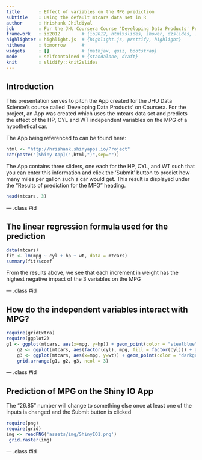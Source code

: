 ```yaml
---
title       : Effect of variables on the MPG prediction
subtitle    : Using the default mtcars data set in R
author      : Hrishank Jhildiyal
job         : For the JHU Coursera Course 'Developing Data Products' Project
framework   : io2012        # {io2012, html5slides, shower, dzslides, ...}
highlighter : highlight.js  # {highlight.js, prettify, highlight}
hitheme     : tomorrow      # 
widgets     : []            # {mathjax, quiz, bootstrap}
mode        : selfcontained # {standalone, draft}
knit        : slidify::knit2slides
---
```


## Introduction

This presentation serves to pitch the App created for the JHU Data Science's course called 'Developing Data Products' on Coursera. For the project, an App was created which uses the mtcars data set and predicts the effect of the HP, CYL and WT independent variables on the MPG of a hypothetical car.

The App being referenced to can be found here:
```r
html <- "http://hrishank.shinyapps.io/Project"
cat(paste("[Shiny App](",html,")",sep=""))
```

The App contains three sliders, one each for the HP, CYL, and WT such that you can enter this information and click the 'Submit' button to predict how many miles per gallon such a car would get. This result is displayed under the "Results of prediction for the MPG" heading.

```r
head(mtcars, 3)
```



--- .class #id 

## The linear regression formula used for the prediction

```r
data(mtcars)
fit <- lm(mpg ~ cyl + hp + wt, data = mtcars)
summary(fit)$coef
```

From the results above, we see that each increment in weight has the highest negative impact of the 3 variables on the MPG

--- .class #id 

## How do the independent variables interact with MPG?

```r
require(gridExtra)
require(ggplot2)
g1 <- ggplot(mtcars, aes(x=mpg, y=hp)) + geom_point(color = "steelblue", size = 4, alpha=1/2) + stat_smooth(method = "lm", col = "red") + labs(title = "MPG vs HP") 
    g2 <- ggplot(mtcars, aes(factor(cyl), mpg, fill = factor(cyl))) + geom_boxplot() + labs(title = "MPG vs CYL") + theme(legend.position="none")
    g3 <- ggplot(mtcars, aes(x=mpg, y=wt)) + geom_point(color = "darkgreen", size = 4, alpha=1/2) + stat_smooth(method = "lm", col = "darkgreen") + labs(title = "MPG vs WT") 
    grid.arrange(g1, g2, g3, ncol = 3)
```


--- .class #id 

## Prediction of MPG on the Shiny IO App

The "26.85" number will change to something else once at least one of the inputs is changed and the Submit button is clicked

```r
require(png)
require(grid)
img <- readPNG('assets/img/ShinyIO1.png')
 grid.raster(img)
```

--- .class #id 

